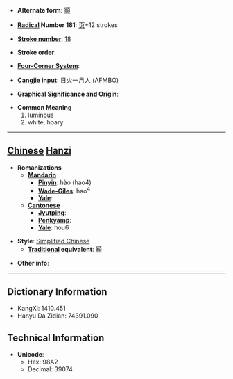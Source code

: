 * '''Alternate form''': [[顥]]

* '''[[Wiktionary:Chinese radical index| Radical]] Number 181''': [[Wiktionary:Chinese radical index 页|页]]+12 strokes

* '''[[Wiktionary:Chinese total strokes index|Stroke number]]''': [[Wiktionary:Chinese total strokes index 18|18]]

* '''Stroke order''': 

* '''[[Wiktionary:Chinese four corner index|Four-Corner System]]''': 

* '''[[Wiktionary:Chinese Cangjie index|Cangjie input]]''': 日火一月人 (AFMBO)

* '''Graphical Significance and Origin''': 

* '''Common Meaning'''
*#luminous
*# white, hoary


----

== [[Chinese]] [[Hanzi]] ==

* '''Romanizations'''
** '''[[Mandarin]]'''
*** '''[[Pinyin]]''': hào (hao4)
*** '''[[Wade-Giles]]''': hao<sup>4</sup>
*** '''[[Yale]]''': 
** '''[[Cantonese]]'''
*** '''[[Jyutping]]''':
*** '''[[Penkyamp]]''': 
*** '''[[Yale]]''': hou6

* '''Style''': [[Simplified Chinese]] 
** '''[[Traditional Chinese|Traditional]] equivalent''': [[顥]]

* '''Other info''': 

----

== Dictionary Information ==

* KangXi: 1410.451
* Hanyu Da Zidian: 74391.090

== Technical Information ==

* '''Unicode''':
** Hex: 98A2
** Decimal: 39074